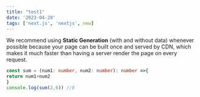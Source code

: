 ```yaml
---
title: "test1"
date: '2023-04-28'
tags: ['next.js', 'nextjs', new]
---
```

We recommend using **Static Generation** (with and without data) whenever possible because your page can be built once and served by CDN, which makes it much faster than having a server render the page on every request.

```ts
const sum = (num1: number, num2: number): number =>{
return num1+num2
}
console.log(sum(2,6)) //8
```


